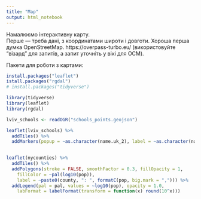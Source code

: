 ```yaml
---
title: "Map"
output: html_notebook
---
```

Намалюємо інтерактивну карту.  
Перше — треба дані, з координатами широти і довготи. Хороша перша думка  OpenStreetMap. https://overpass-turbo.eu/ (використовуйте "візард" для запитів, а запит уточніть у вікі для ОСМ).  

Пакети для роботи з картами:  
```r
install.packages("leaflet")
istall.packages("rgdal")
# install.packages("tidyverse")
```


```r
library(tidyverse)
library(leaflet)
library(rgdal)
```

```r
lviv_schools <- readOGR("schools_points.geojson")
```

```r
leaflet(lviv_schools) %>%
  addTiles() %>%
  addMarkers(popup = ~as.character(name.uk_2), label = ~as.character(name.uk))
  
```



```r
leaflet(nycounties) %>%
  addTiles() %>%
  addPolygons(stroke = FALSE, smoothFactor = 0.3, fillOpacity = 1,
    fillColor = ~pal(log10(pop)),
    label = ~paste0(county, ": ", formatC(pop, big.mark = ","))) %>%
  addLegend(pal = pal, values = ~log10(pop), opacity = 1.0,
    labFormat = labelFormat(transform = function(x) round(10^x)))
```

